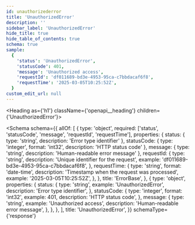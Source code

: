 ```yaml
---
id: unauthorizederror
title: 'UnauthorizedError'
description: ''
sidebar_label: 'UnauthorizedError'
hide_title: true
hide_table_of_contents: true
schema: true
sample:
  {
    'status': 'UnauthorizedError',
    'statusCode': 401,
    'message': 'Unauthorized access',
    'requestId': 'df011689-bd3e-4953-95ca-c7bbdacaf6f8',
    'requestTime': '2025-03-05T10:25:52Z',
  }
custom_edit_url: null
---
```



<Heading as={'h1'} className={'openapi__heading'} children={'UnauthorizedError'}></Heading>

<Schema
  schema={{
    allOf: [
      {
        type: 'object',
        required: ['status', 'statusCode', 'message', 'requestId', 'requestTime'],
        properties: {
          status: { type: 'string', description: 'Error type identifier' },
          statusCode: { type: 'integer', format: 'int32', description: 'HTTP status code' },
          message: { type: 'string', description: 'Human-readable error message' },
          requestId: {
            type: 'string',
            description: 'Unique identifier for the request',
            example: 'df011689-bd3e-4953-95ca-c7bbdacaf6f8',
          },
          requestTime: {
            type: 'string',
            format: 'date-time',
            description: 'Timestamp when the request was processed',
            example: '2025-03-05T10:25:52Z',
          },
        },
        title: 'ErrorBase',
      },
      {
        type: 'object',
        properties: {
          status: {
            type: 'string',
            example: 'UnauthorizedError',
            description: 'Error type identifier',
          },
          statusCode: {
            type: 'integer',
            format: 'int32',
            example: 401,
            description: 'HTTP status code',
          },
          message: {
            type: 'string',
            example: 'Unauthorized access',
            description: 'Human-readable error message',
          },
        },
      },
    ],
    title: 'UnauthorizedError',
  }}
  schemaType={'response'}
></Schema>

